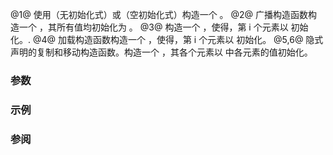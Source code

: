 {{cpp/experimental/simd_mask/title|simd_mask}}
{{cpp/experimental/simd/simd_mask/navbar}}
{{dcl begin}}
{{dcl|num=1|since=parallelism_ts_2|1=
simd_mask() noexcept = default;
}}
{{dcl|num=2|since=parallelism_ts_2|1=
explicit simd_mask( bool value ) noexcept;
}}
{{dcl|num=3|since=parallelism_ts_2|1=
template&lt; class U &gt;
simd_mask( const simd_mask&lt;U, simd_abi::fixed_size&lt;size()&gt;&gt;&amp; other ) noexcept;
}}
{{dcl|num=4|since=parallelism_ts_2|1=
template&lt; class U, class Flags &gt;
simd_mask( const bool* mem, Flags flags );
}}
{{dcl|num=5|since=parallelism_ts_2|notes={{mark implicit}}|1=
simd_mask( const simd_mask&amp; other ) noexcept = default;
}}
{{dcl|num=6|since=parallelism_ts_2|notes={{mark implicit}}|1=
simd_mask( simd_mask&amp;&amp; other ) noexcept = default;
}}
{{dcl end}}

@1@ 使用{{lt|cpp/language/default initialization|默认初始化}}（无初始化式）或{{lt|cpp/language/value initialization|值初始化}}（空初始化式）构造一个 {{tt|simd_mask}}。
@2@ 广播构造函数构造一个 {{tt|simd_mask}}，其所有值均初始化为 {{c|value}}。
@3@ 构造一个 {{tt|simd_mask}}，使得{{simd_for_all_i}}，第 i 个元素以 {{c|other[i]}} 初始化。{{cpp/enable_if|{{tt|Abi}} 为 {{c/core|simd_abi::fixed_size&lt;size()&gt;}}}}.
@4@ 加载构造函数构造一个 {{tt|simd_mask}}，使得{{simd_for_all_i}}，第 i 个元素以 {{c|mem[i]}} 初始化。
@5,6@ 隐式声明的复制和移动构造函数。构造一个 {{tt|simd_mask}}，其各个元素以 {{c|other}} 中各元素的值初始化。

===参数===
{{par begin}}
{{par|value|用于初始化 {{tt|simd_mask}} 的所有元素的值}}
{{par|other|要复制的另一 {{tt|simd_mask}}}}
{{par|mem|指向数组的指针，其中 {{range|mem|mem + size()}} 为有效范围}}
{{par|flags|如果对于类型 {{ltt|cpp/experimental/simd/vector_aligned|vector_aligned_tag}}，则加载构造函数可能假设 {{tt|mem}} 指向按 {{ltt|cpp/experimental/simd/memory_alignment|memory_alignment_v&lt;simd_mask&gt;}} 对齐的存储}}
{{par hreq}}
{{par req|{{tt|is_simd_flag_type_v&lt;Flags&gt;}} 必须为 {{c/core|true}}。}}
{{par end}}

===示例===
{{example
|code=
#include &lt;algorithm&gt;
#include &lt;cstddef&gt;
#include &lt;experimental/simd&gt;
#include &lt;iostream&gt;
namespace stdx = std::experimental;

int main()
{
    [[maybe_unused]]
    stdx::native_simd_mask&lt;int&gt; a;       // 未初始化
    stdx::native_simd_mask&lt;int&gt; b(true); // 所有元素初始化为 true
    stdx::native_simd_mask&lt;int&gt; c{};     // 所有元素初始化为 false

    alignas(stdx::memory_alignment_v&lt;stdx::native_simd_mask&lt;int&gt;&gt;)
        std::array&lt;bool, stdx::native_simd_mask&lt;int&gt;::size() * 2&gt; mem = {};
    std::ranges::generate(mem, [i{0}] mutable -&gt; bool { return i++ &amp; 1; });

    stdx::native_simd_mask&lt;int&gt; d(&amp;mem[0], stdx::vector_aligned);  // {0, 1, 0, 1, ...}
    stdx::native_simd_mask&lt;int&gt; e(&amp;mem[1], stdx::element_aligned); // {1, 0, 1, 0, ...}

    const auto xored = b ^ c ^ d ^ e;

    for (std::size_t i{}; i != xored.size(); ++i)
        std::cout &lt;&lt; xored[i] &lt;&lt; ' ';
    std::cout &lt;&lt; '\n';
}
|p=true
|output=0 0 0 0 0 0 0 0
}}

===参阅===
{{dsc begin}}
{{dsc inc|cpp/experimental/simd/element aligned}}
{{dsc inc|cpp/experimental/simd/vector_aligned}}
{{dsc inc|cpp/experimental/simd/overaligned}}
{{dsc inc|cpp/experimental/simd/dsc memory_alignment}}
{{dsc inc|cpp/experimental/simd/simd_mask/dsc copy_from}}
{{dsc end}}